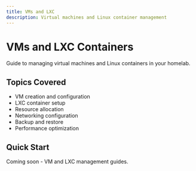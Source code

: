 ```yaml
---
title: VMs and LXC
description: Virtual machines and Linux container management
---
```


# VMs and LXC Containers

Guide to managing virtual machines and Linux containers in your homelab.

## Topics Covered

- VM creation and configuration
- LXC container setup
- Resource allocation
- Networking configuration
- Backup and restore
- Performance optimization

## Quick Start

Coming soon - VM and LXC management guides.
